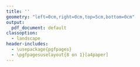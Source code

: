 ```yaml
---
title: ''
geometry: "left=0cm,right=0cm,top=5cm,bottom=0cm"
output:
  pdf_document: default
classoption: 
  - landscape
header-includes:
  - \usepackage{pgfpages}
  - \pgfpagesuselayout{8 on 1}[a4paper]
---
```

\pagenumbering{gobble}
\hfill
\begin{center}
\bigskip
{\Huge\bf <<List1>> } \\
{\Huge <<Affiliation1>>} \\
\bigskip
\bigskip
\bigskip
\bigskip
\bigskip
\bigskip
\bigskip
\bigskip
\bigskip
\bigskip
\bigskip
{\Large\bf <<Event>>}\\
{\Large <<Organization>>}\\
\end{center}

\pagebreak
\pagenumbering{gobble}
\hfill
\begin{center}
\bigskip
{\Huge\bf <<List2>> } \\
{\Huge <<Affiliation2>>} \\
\bigskip
\bigskip
\bigskip
\bigskip
\bigskip
\bigskip
\bigskip
\bigskip
\bigskip
\bigskip
\bigskip
{\Large\bf <<Event>>}\\
{\Large <<Organization>>}\\
\end{center}

\pagebreak
\pagenumbering{gobble}
\hfill
\begin{center}
\bigskip
{\Huge\bf <<List3>> } \\
{\Huge <<Affiliation3>>} \\
\bigskip
\bigskip
\bigskip
\bigskip
\bigskip
\bigskip
\bigskip
\bigskip
\bigskip
\bigskip
\bigskip
{\Large\bf <<Event>>}\\
{\Large <<Organization>>}\\
\end{center}

\pagebreak
\pagenumbering{gobble}
\hfill
\begin{center}
\bigskip
{\Huge\bf <<List4>> } \\
{\Huge <<Affiliation4>>} \\
\bigskip
\bigskip
\bigskip
\bigskip
\bigskip
\bigskip
\bigskip
\bigskip
\bigskip
\bigskip
\bigskip
{\Large\bf <<Event>>}\\
{\Large <<Organization>>}\\
\end{center}
